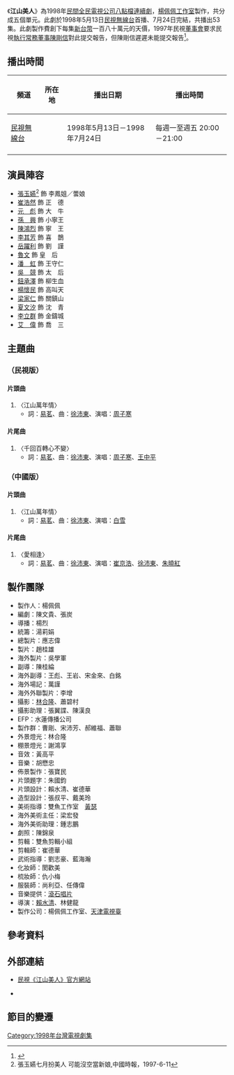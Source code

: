 {{Infobox television
| bgcolour      = cornflowerblue
| colour text   = #FFFFFF
| show_name     = 江山美人
| eng_name      = 
| show_name_2   = 泣血江山
| genre         = [[古裝劇|古裝劇]]
| developer_label = 編劇統籌
| developer = 
| general_director = 
| director      = [[賴水清|賴水清]]、林健龍
| writer        = 陳文貴、張　炭
| starring      = 詳見[[江山美人#演員陣容|演員陣容]]
| country       = {{ROC-TW}}
| language      = [[中華民國國語|國語]]
| slogan        = 
| num_episodes  = 53
| runtime       = {{Nowrap begin}}'''首播版：'''60分鐘</small>（含廣告）</small>
| opentheme     = [[周子寒|周子寒]]〈江山萬年情〉
| endtheme      = [[周子寒|周子寒]]、[[王中平|王中平]]〈千回百轉心不變〉
| producer      = [[楊佩佩|楊佩佩]]
| program_presenter = 
| senior_producer = 
| supervising_producer = 
| executive_producer = 
| camera        = 
| company = 楊佩佩工作室<br>[[天津電視台|天津電視台]]<br>[[民間全民電視公司|民間全民電視公司]]
| channel = [[民視無線台|民視無線台]]
| picture_format = [[NTSC制式|NTSC]]
| audio_format = [[立體聲|立體聲]]
| first_run = {{TWN}}
| first_aired = 1998年5月13日
| last_aired  = 1998年7月24日
| related     = [[儂本多情|儂本多情]]
| website     = http://program.ftv.com.tw/Drama/Beauty/
}}

《'''江山美人'''》為1998年[[民間全民電視公司|民間全民電視公司]][[八點檔|八點檔]][[連續劇|連續劇]]，[[楊佩佩|楊佩佩工作室]]製作，共分成五個單元。此劇於1998年5月13日[[民視無線台|民視無線台]]首播、7月24日完結，共播出53集。此劇製作費創下每集[[新台幣|新台幣]]一百八十萬元的天價，1997年民視[[董事會|董事會]]要求民視[[執行常務董事|執行常務董事]][[陳剛信|陳剛信]]對此提交報告，但陳剛信遲遲未能提交報告<ref>{{cite news|url=|title=民視事件的觀察面向之一：內部派系鬥爭與統獨暗流 民視大股東群醞釀撤換蔡同榮|author=康依倫、楊一峰|date=1997-09-28|accessdate=2013-09-24|publisher=《[[新新聞|新新聞]]》第551期|page=45－46}}</ref>。

==播出時間==
{{Note24hUTC+8}}
{| class="wikitable" style="text-align:center"
|-
!頻道||所在地||播出日期||播出時間
|- 
|[[民視無線台|民視無線台]]||{{TWN}}||1998年5月13日－1998年7月24日||每週一至週五  20:00－21:00
|- 
|}

==演員陣容==
* [[張玉嬿|張玉嬿]]<ref> 張玉嬿七月扮美人 可能沒空當新娘,中國時報，1997-6-11</ref> 飾 李鳳姐／蕓娘
* [[崔浩然_(演員)|崔浩然]] 飾 正　德
* [[元彪|元　彪]] 飾 大　牛
* [[孫興|孫　興]] 飾 小寧王
* [[陳鴻烈|陳鴻烈]] 飾 寧　王
* [[李其芳|李其芳]] 飾 喜　鵲
* [[岳躍利|岳躍利]] 飾 劉　謹
* [[魯文(演員)|魯文]] 飾 皇　后
* [[潘虹|潘　虹]] 飾 王守仁
* [[吳競|吳　競]] 飾 太　后
* [[鈕承澤|鈕承澤]] 飾 柳生血
* [[楊懷民|楊懷民]] 飾 高叫天
* [[梁家仁|梁家仁]] 飾 關鎮山
* [[夏文汐|夏文汐]] 飾 沈　青
* [[李立群|李立群]] 飾 金鑄城
* [[艾偉|艾　偉]] 飾 喬　三

==主題曲==
===（民視版）===
====片頭曲====
#〈江山萬年情〉
#*詞：[[易茗|易茗]]、曲：[[徐沛東|徐沛東]]、演唱：[[周子寒|周子寒]]

====片尾曲====
#〈千回百轉心不變〉
#*詞：[[易茗|易茗]]、曲：[[徐沛東|徐沛東]]、演唱：[[周子寒|周子寒]]、[[王中平|王中平]]

===（中國版）===
====片頭曲====
#〈江山萬年情〉
#*詞：[[易茗|易茗]]、曲：[[徐沛東|徐沛東]]、演唱：[[白雪|白雪]]

====片尾曲====
#〈愛相逢〉
#*詞：[[易茗|易茗]]、曲：[[徐沛東|徐沛東]]、演唱：[[崔京浩|崔京浩]]、[[徐沛東|徐沛東]]、[[朱曉紅|朱曉紅]]

== 製作團隊 ==
{{hideF}}
{{hideH|工作人員列表}}
*製作人：楊佩佩
*編劇：陳文貴、張炭
*導播：楊烈
*統籌：湯莉娟
*總製片：應志偉
*製片：趙桂雄
*海外製片：吳學軍
*副導：陳桂綸
*海外副導：王彪、王岩、宋金來、白銘
*海外場記：萬謹
*海外外聯製片：李增
*攝影：[[林合隆|林合隆]]、蕭碧村
*攝影助理：張翼諜、陳漢良
*EFP：水蓮傳播公司
*製作群：曹剛、宋沛芳、郝維福、蕭聯
*外景燈光：林合隆
*棚景燈光：謝鴻享
*音效：黃高平
*音樂：胡懋忠
*佈景製作：張寶民
*片頭題字：朱國鈞
*片頭設計：賴水清、崔德華
*造型設計：張叔平、戴美玲
*美術指導：雙魚工作室　[[黃瑟|黃瑟]]
*海外美術主任：梁宏發
*海外美術助理：鍾志鵬
*劇照：陳錦泉
*剪輯：雙魚剪輯小組
*剪輯師：崔德華
*武術指導：劉志豪、藍海瀚
*化妝師：閡歡美
*梳妝師：仇小梅
*服裝師：尚利亞、任傳偉
*音樂提供：[[滾石唱片|滾石唱片]]
*導演：[[賴水清|賴水清]]、林健龍
*製作公司：楊佩佩工作室、[[天津電視臺|天津電視臺]]
{{hideF}}

==參考資料 ==
{{reflist}}
 
==外部連結==
*{{zh-tw}}[http://program.ftv.com.tw/Drama/Beauty/ 民視《江山美人》官方網站] {{Wayback|url=http://program.ftv.com.tw/Drama/Beauty/ |date=20110630154241 }}
*{{youtube|playlist=PL02zpjjwMEjq4HO-tTZSPiWl5sbSEybx4|江山美人}}

==節目的變遷==
{{電視節目的變遷
|電視台 = {{TWN}} [[民視無線台|民視無線台]]
|播放檔次 = [[民間全民電視公司戲劇節目列表#八點檔|八點檔]]
|節目名稱 = 江山美人<br>（1998年5月13日－1998年7月24日）
|上一節目 = [[舉頭三尺有神明|舉頭三尺有神明]]<br>（1998年3月18日－1998年5月12日）
|下一節目 = [[愛你入骨|愛你入骨]]<br>（1998年7月27日－1998年9月1日）
}}

{{民視八點檔}}
{{台灣古裝/年代/武俠電視劇}}
[[Category:1998年台灣電視劇集|Category:1998年台灣電視劇集]]